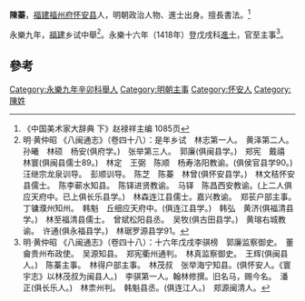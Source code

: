 {{Refimprove|time=2022-01-03T06:33:11+00:00}}
'''陳蓁'''，[[福建|福建]][[福州府|福州府]][[怀安县|怀安县]]人，明朝政治人物、進士出身。擅長書法。<ref>《中国美术家大辞典 下》赵禄祥主编 1085页</ref>

永樂九年，[[福建|福建]]乡试中舉<ref>明·黄仲昭 《八闽通志》（卷四十八）：是年乡试　林志第一人。　黄泽第二人。　孙曦　林硕　杨安(俱府学。)　张举第三人。　郭廉(俱闽县学。)　郑宪　戴禧　林寰(俱闽县儒士89。)　林定　王弼　陈顺　杨寿洛阳教谕。(俱侯官县学90。)　汪继宗龙泉训导。　彭顺训导。　陈芝　陈蓁　林曾(俱怀安县学。)　林文秸怀安县儒士。　陈李蕲水知县。　陈铎进贤教谕。　马铎　陈昌西安教谕。(上二人俱应天府中。已上俱长乐县学。)　林森连江县儒士。嘉兴教谕。　郑苌户部主事。　丁镛濮州知州。　韩魁　丘细应天府中。(俱连江县学。)　韩弘　黄济(俱福清县学。)　林至福清县儒士。　曾斌松阳县丞。　吴牧(俱古田县学。)　黄瑢右城教谕。　许通(俱永福县学。)　林琚罗源县学91。</ref>。永樂十六年（1418年）登戊戌科[[進士|進士]]，官至主事<ref>明·黄仲昭 《八闽通志》（卷四十八）：十六年戊戌李骐榜　郭廉监察御史。　董龠贵州布政使。　吴源知县。　郑宪衢州通判。　林真监察御史。　王辉(俱闽县人。)　陈蓁主事。　林得户部主事。　林茂叔　张举海宁知县。(俱怀安人。《寰宇志》以林茂叔为闽县人。)　李骐第一人。翰林修撰。旧名马，赐今名。　潘正(俱长乐人。)　林柰州判。　韩魁县丞。(俱连江人。)　郑源闽清人。</ref>。

==參考==
{{reflist}}
{{明朝人物小作品}}
{{永樂十六年戊戌科殿試金榜}}
{{DEFAULTSORT:Chen陈}}
[[Category:永樂九年辛卯科舉人|Category:永樂九年辛卯科舉人]]
[[Category:明朝主事|Category:明朝主事]]
[[Category:怀安人|Category:怀安人]]
[[Category:陳姓|Category:陳姓]]